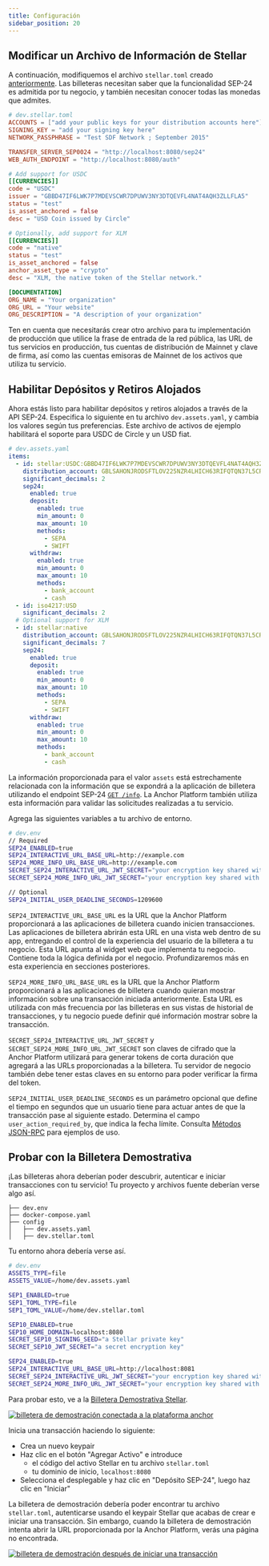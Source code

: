 ```yaml
---
title: Configuración
sidebar_position: 20
---
```



## Modificar un Archivo de Información de Stellar

A continuación, modifiquemos el archivo `stellar.toml` creado [anteriormente][sep1-ap]. Las billeteras necesitan saber que la funcionalidad SEP-24 es admitida por tu negocio, y también necesitan conocer todas las monedas que admites.

<CodeExample>

```toml
# dev.stellar.toml
ACCOUNTS = ["add your public keys for your distribution accounts here"]
SIGNING_KEY = "add your signing key here"
NETWORK_PASSPHRASE = "Test SDF Network ; September 2015"

TRANSFER_SERVER_SEP0024 = "http://localhost:8080/sep24"
WEB_AUTH_ENDPOINT = "http://localhost:8080/auth"

# Add support for USDC
[[CURRENCIES]]
code = "USDC"
issuer = "GBBD47IF6LWK7P7MDEVSCWR7DPUWV3NY3DTQEVFL4NAT4AQH3ZLLFLA5"
status = "test"
is_asset_anchored = false
desc = "USD Coin issued by Circle"

# Optionally, add support for XLM
[[CURRENCIES]]
code = "native"
status = "test"
is_asset_anchored = false
anchor_asset_type = "crypto"
desc = "XLM, the native token of the Stellar network."

[DOCUMENTATION]
ORG_NAME = "Your organization"
ORG_URL = "Your website"
ORG_DESCRIPTION = "A description of your organization"
```

</CodeExample>

Ten en cuenta que necesitarás crear otro archivo para tu implementación de producción que utilice la frase de entrada de la red pública, las URL de tus servicios en producción, tus cuentas de distribución de Mainnet y clave de firma, así como las cuentas emisoras de Mainnet de los activos que utiliza tu servicio.

## Habilitar Depósitos y Retiros Alojados

Ahora estás listo para habilitar depósitos y retiros alojados a través de la API SEP-24. Especifica lo siguiente en tu archivo `dev.assets.yaml`, y cambia los valores según tus preferencias. Este archivo de activos de ejemplo habilitará el soporte para USDC de Circle y un USD fiat.

<CodeExample>

```yaml
# dev.assets.yaml
items:
  - id: stellar:USDC:GBBD47IF6LWK7P7MDEVSCWR7DPUWV3NY3DTQEVFL4NAT4AQH3ZLLFLA5
    distribution_account: GBLSAHONJRODSFTLOV225NZR4LHICH63RIFQTQN37L5CRTR2IMQ5UEK7
    significant_decimals: 2
    sep24:
      enabled: true
      deposit:
        enabled: true
        min_amount: 0
        max_amount: 10
        methods:
          - SEPA
          - SWIFT
      withdraw:
        enabled: true
        min_amount: 0
        max_amount: 10
        methods:
          - bank_account
          - cash
  - id: iso4217:USD
    significant_decimals: 2
  # Optional support for XLM
  - id: stellar:native
    distribution_account: GBLSAHONJRODSFTLOV225NZR4LHICH63RIFQTQN37L5CRTR2IMQ5UEK7
    significant_decimals: 7
    sep24:
      enabled: true
      deposit:
        enabled: true
        min_amount: 0
        max_amount: 10
        methods:
          - SEPA
          - SWIFT
      withdraw:
        enabled: true
        min_amount: 0
        max_amount: 10
        methods:
          - bank_account
          - cash
```

</CodeExample>

La información proporcionada para el valor `assets` está estrechamente relacionada con la información que se expondrá a la aplicación de billetera utilizando el endpoint SEP-24 [`GET /info`][sep24-get-info]. La Anchor Platform también utiliza esta información para validar las solicitudes realizadas a tu servicio.

Agrega las siguientes variables a tu archivo de entorno.

<CodeExample>

```bash
# dev.env
// Required
SEP24_ENABLED=true
SEP24_INTERACTIVE_URL_BASE_URL=http://example.com
SEP24_MORE_INFO_URL_BASE_URL=http://example.com
SECRET_SEP24_INTERACTIVE_URL_JWT_SECRET="your encryption key shared with your business server"
SECRET_SEP24_MORE_INFO_URL_JWT_SECRET="your encryption key shared with your business server"

// Optional
SEP24_INITIAL_USER_DEADLINE_SECONDS=1209600
```

</CodeExample>

`SEP24_INTERACTIVE_URL_BASE_URL` es la URL que la Anchor Platform proporcionará a las aplicaciones de billetera cuando inicien transacciones. Las aplicaciones de billetera abrirán esta URL en una vista web dentro de su app, entregando el control de la experiencia del usuario de la billetera a tu negocio. Esta URL apunta al widget web que implementa tu negocio. Contiene toda la lógica definida por el negocio. Profundizaremos más en esta experiencia en secciones posteriores.

`SEP24_MORE_INFO_URL_BASE_URL` es la URL que la Anchor Platform proporcionará a las aplicaciones de billetera cuando quieran mostrar información sobre una transacción iniciada anteriormente. Esta URL es utilizada con más frecuencia por las billeteras en sus vistas de historial de transacciones, y tu negocio puede definir qué información mostrar sobre la transacción.

`SECRET_SEP24_INTERACTIVE_URL_JWT_SECRET` y `SECRET_SEP24_MORE_INFO_URL_JWT_SECRET` son claves de cifrado que la Anchor Platform utilizará para generar tokens de corta duración que agregará a las URLs proporcionadas a la billetera. Tu servidor de negocio también debe tener estas claves en su entorno para poder verificar la firma del token.

`SEP24_INITIAL_USER_DEADLINE_SECONDS` es un parámetro opcional que define el tiempo en segundos que un usuario tiene para actuar antes de que la transacción pase al siguiente estado. Determina el campo `user_action_required_by`, que indica la fecha límite. Consulta [Métodos JSON-RPC][json-rpc-methods] para ejemplos de uso.

## Probar con la Billetera Demostrativa

¡Las billeteras ahora deberían poder descubrir, autenticar e iniciar transacciones con tu servicio! Tu proyecto y archivos fuente deberían verse algo así.

<CodeExample>

```
├── dev.env
├── docker-compose.yaml
├── config
│   ├── dev.assets.yaml
│   ├── dev.stellar.toml
```

</CodeExample>

Tu entorno ahora debería verse así.

<CodeExample>

```bash
# dev.env
ASSETS_TYPE=file
ASSETS_VALUE=/home/dev.assets.yaml

SEP1_ENABLED=true
SEP1_TOML_TYPE=file
SEP1_TOML_VALUE=/home/dev.stellar.toml

SEP10_ENABLED=true
SEP10_HOME_DOMAIN=localhost:8080
SECRET_SEP10_SIGNING_SEED="a Stellar private key"
SECRET_SEP10_JWT_SECRET="a secret encryption key"

SEP24_ENABLED=true
SEP24_INTERACTIVE_URL_BASE_URL=http://localhost:8081
SECRET_SEP24_INTERACTIVE_URL_JWT_SECRET="your encryption key shared with your business server"
SECRET_SEP24_MORE_INFO_URL_JWT_SECRET="your encryption key shared with your business server"
```

</CodeExample>

Para probar esto, ve a la [Billetera Demostrativa Stellar][stellar-demo-wallet].

[![billetera de demostración conectada a la plataforma anchor](../../assets/anchor-platform-sep24-demo-wallet.png)](../../assets/anchor-platform-sep24-demo-wallet.png)

Inicia una transacción haciendo lo siguiente:

- Crea un nuevo keypair
- Haz clic en el botón "Agregar Activo" e introduce
  - el código del activo Stellar en tu archivo `stellar.toml`
  - tu dominio de inicio, `localhost:8080`
- Selecciona el desplegable y haz clic en "Depósito SEP-24", luego haz clic en "Iniciar"

La billetera de demostración debería poder encontrar tu archivo `stellar.toml`, autenticarse usando el keypair Stellar que acabas de crear e iniciar una transacción. Sin embargo, cuando la billetera de demostración intenta abrir la URL proporcionada por la Anchor Platform, verás una página no encontrada.

[![billetera de demostración después de iniciar una transacción](../../assets/anchor-platform-sep24-demo-wallet-widget.png)](../../assets/anchor-platform-sep24-demo-wallet-widget.png)

[sep-1]: https://github.com/stellar/stellar-protocol/blob/master/ecosystem/sep-0001.md
[sep-9]: https://github.com/stellar/stellar-protocol/blob/master/ecosystem/sep-0009.md
[sep-24]: https://github.com/stellar/stellar-protocol/blob/master/ecosystem/sep-0024.md
[sep-38]: https://github.com/stellar/stellar-protocol/blob/master/ecosystem/sep-0038.md
[sep24-get-info]: https://github.com/stellar/stellar-protocol/blob/master/ecosystem/sep-0024.md#info
[anchor-platform-image]: https://hub.docker.com/r/stellar/anchor-platform
[docker-compose]: https://docs.docker.com/compose/
[minikube]: https://minikube.sigs.k8s.io/docs/
[kubernetes]: https://kubernetes.io/
[nginx]: https://www.nginx.com/
[ap-default-values]: https://github.com/stellar/java-stellar-anchor-sdk/blob/develop/platform/src/main/resources/config/anchor-config-default-values.yaml
[stellar-demo-wallet]: https://demo-wallet.stellar.org
[stellar-lab]: https://lab.stellar.org/
[postgresql]: https://www.postgresql.org/
[aurora-postgresql]: https://docs.aws.amazon.com/AmazonRDS/latest/AuroraUserGuide/Aurora.AuroraPostgreSQL.html
[h2]: https://www.h2database.com/html/main.html
[sqlite]: https://www.sqlite.org/index.html
[flyway]: https://documentation.red-gate.com/fd/redgate-flyway-documentation-138346877.html
[sep-24-ref-ui]: https://github.com/stellar/sep24-reference-ui
[sep-24-ref]: https://github.com/stellar/java-stellar-anchor-sdk/tree/develop/kotlin-reference-server
[sep1-ap]: ../sep1/README.mdx
[json-rpc-methods]: ../../api-reference/platform/rpc/methods/README.mdx
